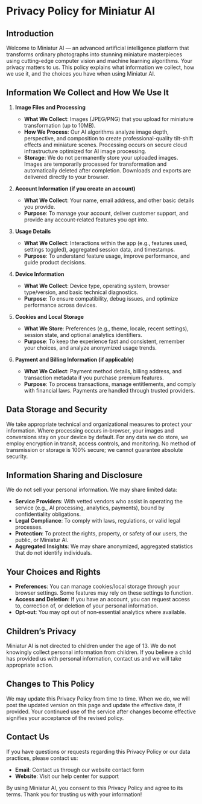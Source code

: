 # Privacy Policy for Miniatur AI

## Introduction

Welcome to Miniatur AI — an advanced artificial intelligence platform that transforms ordinary photographs into stunning miniature masterpieces using cutting-edge computer vision and machine learning algorithms. Your privacy matters to us. This policy explains what information we collect, how we use it, and the choices you have when using Miniatur AI.

## Information We Collect and How We Use It

1. **Image Files and Processing**

   - **What We Collect**: Images (JPEG/PNG) that you upload for miniature transformation (up to 10MB).
   - **How We Process**: Our AI algorithms analyze image depth, perspective, and composition to create professional-quality tilt-shift effects and miniature scenes. Processing occurs on secure cloud infrastructure optimized for AI image processing.
   - **Storage**: We do not permanently store your uploaded images. Images are temporarily processed for transformation and automatically deleted after completion. Downloads and exports are delivered directly to your browser.

2. **Account Information (if you create an account)**

   - **What We Collect**: Your name, email address, and other basic details you provide.
   - **Purpose**: To manage your account, deliver customer support, and provide any account‑related features you opt into.

3. **Usage Details**

   - **What We Collect**: Interactions within the app (e.g., features used, settings toggled), aggregated session data, and timestamps.
   - **Purpose**: To understand feature usage, improve performance, and guide product decisions.

4. **Device Information**

   - **What We Collect**: Device type, operating system, browser type/version, and basic technical diagnostics.
   - **Purpose**: To ensure compatibility, debug issues, and optimize performance across devices.

5. **Cookies and Local Storage**

   - **What We Store**: Preferences (e.g., theme, locale, recent settings), session state, and optional analytics identifiers.
   - **Purpose**: To keep the experience fast and consistent, remember your choices, and analyze anonymized usage trends.

6. **Payment and Billing Information (if applicable)**

   - **What We Collect**: Payment method details, billing address, and transaction metadata if you purchase premium features.
   - **Purpose**: To process transactions, manage entitlements, and comply with financial laws. Payments are handled through trusted providers.

## Data Storage and Security

We take appropriate technical and organizational measures to protect your information. Where processing occurs in‑browser, your images and conversions stay on your device by default. For any data we do store, we employ encryption in transit, access controls, and monitoring. No method of transmission or storage is 100% secure; we cannot guarantee absolute security.

## Information Sharing and Disclosure

We do not sell your personal information. We may share limited data:

- **Service Providers**: With vetted vendors who assist in operating the service (e.g., AI processing, analytics, payments), bound by confidentiality obligations.
- **Legal Compliance**: To comply with laws, regulations, or valid legal processes.
- **Protection**: To protect the rights, property, or safety of our users, the public, or Miniatur AI.
- **Aggregated Insights**: We may share anonymized, aggregated statistics that do not identify individuals.

## Your Choices and Rights

- **Preferences**: You can manage cookies/local storage through your browser settings. Some features may rely on these settings to function.
- **Access and Deletion**: If you have an account, you can request access to, correction of, or deletion of your personal information.
- **Opt‑out**: You may opt out of non‑essential analytics where available.

## Children’s Privacy

Miniatur AI is not directed to children under the age of 13. We do not knowingly collect personal information from children. If you believe a child has provided us with personal information, contact us and we will take appropriate action.

## Changes to This Policy

We may update this Privacy Policy from time to time. When we do, we will post the updated version on this page and update the effective date, if provided. Your continued use of the service after changes become effective signifies your acceptance of the revised policy.

## Contact Us

If you have questions or requests regarding this Privacy Policy or our data practices, please contact us:

- **Email**: Contact us through our website contact form
- **Website**: Visit our help center for support

By using Miniatur AI, you consent to this Privacy Policy and agree to its terms. Thank you for trusting us with your information!